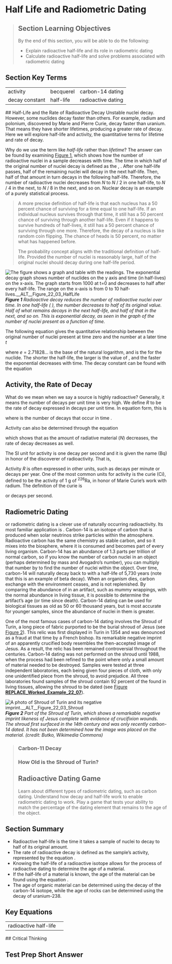 # Half Life and Radiometric Dating
> 
> ## Section Learning Objectives
> By the end of this section, you will be able to do the following:
> 
> * Explain radioactive half-life and its role in radiometric dating
> * Calculate radioactive half-life and solve problems associated with radiometric dating

## Section Key Terms
<table><tr><td>activity</td><td>becquerel</td><td>carbon-14 dating</td></tr><tr><td>decay constant</td><td>half-life</td><td>radioactive dating</td></tr></table>
## Half-Life and the Rate of Radioactive Decay
Unstable nuclei decay. However, some nuclides decay faster than others. For example, radium and polonium, discovered by Marie and Pierre Curie, decay faster than uranium. That means they have shorter lifetimes, producing a greater rate of decay. Here we will explore half-life and activity, the quantitative terms for lifetime and rate of decay.

Why do we use the term like *half-life* rather than *lifetime*? The answer can be found by examining [Figure 1](#Figure_22_03_HalfLife), which shows how the number of radioactive nuclei in a sample decreases with time. The time in which half of the original number of nuclei decay is defined as the ,   . After one half-life passes, half of the remaining nuclei will decay in the next half-life. Then, half of that amount in turn decays in the following half-life. Therefore, the number of radioactive nuclei decreases from *N* to *N* / 2 in one half-life, to *N* / 4 in the next, to *N* / 8 in the next, and so on. Nuclear decay is an example of a purely statistical process.

> A more precise definition of half-life is that each nucleus has a 50 percent chance of surviving for a time equal to one half-life. If an individual nucleus survives through that time, it still has a 50 percent chance of surviving through another half-life. Even if it happens to survive hundreds of half-lives, it still has a 50 percent chance of surviving through one more. Therefore, the decay of a nucleus is like random coin flipping. The chance of heads is 50 percent, no matter what has happened before.
> 
> The probability concept aligns with the traditional definition of half-life. Provided the number of nuclei is reasonably large, half of the original nuclei should decay during one half-life period.

![The figure shows a graph and table with the readings. The exponential decay graph shows number of nuclides on the y axis and time (in half-lives) on the x-axis. The graph starts from 1000 at t=0 and decreases to half after every half-life. The range on the x-axis is from 0 to 10 half-lives.__ALT__Figure_22_03_HalfLife](__MEDIA_URL__CNX_HSPhysics_22_03_HalfLife.jpg)
***Figure 1** Radioactive decay reduces the number of radioactive nuclei over time. In one half-life (  ), the number decreases to half of its original value. Half of what remains decays in the next half-life, and half of that in the next, and so on. This is exponential decay, as seen in the graph of the number of nuclei present as a function of time.*

The following equation gives the quantitative relationship between the original number of nuclei present at time zero    and the number    at a later time *t*


where *e* = 2.71828... is the base of the natural logarithm, and    is the  for the nuclide. The shorter the half-life, the larger is the value of  , and the faster the exponential    decreases with time. The decay constant can be found with the equation


## Activity, the Rate of Decay
What do we mean when we say a source is highly radioactive? Generally, it means the number of decays per unit time is very high. We define  *R* to be the rate of decay expressed in decays per unit time. In equation form, this is


where    is the number of decays that occur in time   .

Activity can also be determined through the equation


which shows that as the amount of radiative material (*N*) decreases, the rate of decay decreases as well.

The SI unit for activity is one decay per second and it is given the name  (Bq) in honor of the discoverer of radioactivity. That is,



Activity *R* is often expressed in other units, such as decays per minute or decays per year. One of the most common units for activity is the curie (Ci), defined to be the activity of 1 g of <sup>226</sup>Ra, in honor of Marie Curie’s work with radium. The definition of the curie is


or    decays per second.

## Radiometric Dating

or radiometric dating is a clever use of naturally occurring radioactivity. Its most familiar application is . Carbon-14 is an isotope of carbon that is produced when solar neutrinos strike    particles within the atmosphere. Radioactive carbon has the same chemistry as stable carbon, and so it mixes into the biosphere, where it is consumed and becomes part of every living organism. Carbon-14 has an abundance of 1.3 parts per trillion of normal carbon, so if you know the number of carbon nuclei in an object (perhaps determined by mass and Avogadro’s number), you can multiply that number by    to find the number of    nuclei within the object. Over time, carbon-14 will naturally decay back to    with a half-life of 5,730 years (note that this is an example of beta decay). When an organism dies, carbon exchange with the environment ceases, and    is not replenished. By comparing the abundance of    in an artifact, such as mummy wrappings, with the normal abundance in living tissue, it is possible to determine the artifact’s age (or time since death). Carbon-14 dating can be used for biological tissues as old as 50 or 60 thousand years, but is most accurate for younger samples, since the abundance of    nuclei in them is greater.

One of the most famous cases of carbon-14 dating involves the Shroud of Turin, a long piece of fabric purported to be the burial shroud of Jesus (see [Figure 2](#Figure_22_03_Shroud)). This relic was first displayed in Turin in 1354 and was denounced as a fraud at that time by a French bishop. Its remarkable negative imprint of an apparently crucified body resembles the then-accepted image of Jesus. As a result, the relic has been remained controversial throughout the centuries. Carbon-14 dating was not performed on the shroud until 1988, when the process had been refined to the point where only a small amount of material needed to be destroyed. Samples were tested at three independent laboratories, each being given four pieces of cloth, with only one unidentified piece from the shroud, to avoid prejudice. All three laboratories found samples of the shroud contain 92 percent of the    found in living tissues, allowing the shroud to be dated (see [Figure __REPLACE_Worked_Example_22_07__](#Worked_Example_22_07)).

![A photo of Shroud of Turin and its negative imprint.__ALT__Figure_22_03_Shroud](__MEDIA_URL__CNX_HSPhysics_22_03_Shroud.jpg)
***Figure 2** Part of the Shroud of Turin, which shows a remarkable negative imprint likeness of Jesus complete with evidence of crucifixion wounds. The shroud first surfaced in the 14th century and was only recently carbon-14 dated. It has not been determined how the image was placed on the material. (credit: Butko, Wikimedia Commons)*

> ### Carbon-11 Decay
> ### How Old is the Shroud of Turin?
> ## Radioactive Dating Game
> 
> Learn about different types of radiometric dating, such as carbon dating. Understand how decay and half-life work to enable radiometric dating to work. Play a game that tests your ability to match the percentage of the dating element that remains to the age of the object.
## Section Summary
* Radioactive half-life is the time it takes a sample of nuclei to decay to half of its original amount.
* The rate of radioactive decay is defined as the sample’s activity, represented by the equation   .
* Knowing the half-life of a radioactive isotope allows for the process of radioactive dating to determine the age of a material.
* If the half-life of a material is known, the age of the material can be found using the equation   .
* The age of organic material can be determined using the decay of the carbon-14 isotope, while the age of rocks can be determined using the decay of uranium-238.
## Key Equations
<table><tr><td>radioactive half-life</td><td></td></tr></table>
## Critical Thinking


## Test Prep Short Answer
